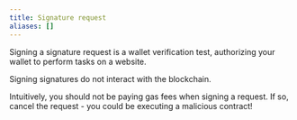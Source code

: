 ```yaml
---
title: Signature request
aliases: []
---
```




Signing a signature request is a wallet verification test, authorizing your wallet to perform tasks on a website.

Signing signatures do not interact with the blockchain.

Intuitively, you should not be paying gas fees when signing a request. If so, cancel the request - you could be executing a malicious contract!

